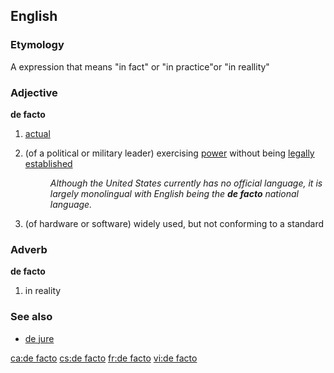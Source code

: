 {{Wikipedia}}
==English==
===Etymology===
A {{L.}} expression that means "in fact" or "in practice"or "in reallity"

===Adjective===
'''de facto'''
# [[actual]]
# {{cattag|politics|military}} (of a political or military leader) exercising [[power]] without being [[legally]] [[establish]]ed
#: ''Although the United States currently has no official language, it is largely monolingual with English being the '''de facto''' national language.''
# {{cattag|computing}} (of hardware or software) widely used, but not conforming to a standard

===Adverb===
'''de facto'''
# in reality

===See also===
* [[de jure]]

[[ca:de facto]]
[[cs:de facto]]
[[fr:de facto]]
[[vi:de facto]]